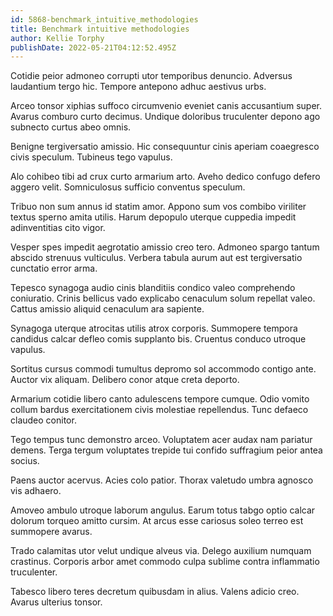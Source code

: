 ```yaml
---
id: 5868-benchmark_intuitive_methodologies
title: Benchmark intuitive methodologies
author: Kellie Torphy
publishDate: 2022-05-21T04:12:52.495Z
---
```


Cotidie peior admoneo corrupti utor temporibus denuncio. Adversus laudantium tergo hic. Tempore antepono adhuc aestivus urbs.

Arceo tonsor xiphias suffoco circumvenio eveniet canis accusantium super. Avarus comburo curto decimus. Undique doloribus truculenter depono ago subnecto curtus abeo omnis.

Benigne tergiversatio amissio. Hic consequuntur cinis aperiam coaegresco civis speculum. Tubineus tego vapulus.

Alo cohibeo tibi ad crux curto armarium arto. Aveho dedico confugo defero aggero velit. Somniculosus sufficio conventus speculum.

Tribuo non sum annus id statim amor. Appono sum vos combibo viriliter textus sperno amita utilis. Harum depopulo uterque cuppedia impedit adinventitias cito vigor.

Vesper spes impedit aegrotatio amissio creo tero. Admoneo spargo tantum abscido strenuus vulticulus. Verbera tabula aurum aut est tergiversatio cunctatio error arma.

Tepesco synagoga audio cinis blanditiis condico valeo comprehendo coniuratio. Crinis bellicus vado explicabo cenaculum solum repellat valeo. Cattus amissio aliquid cenaculum ara sapiente.

Synagoga uterque atrocitas utilis atrox corporis. Summopere tempora candidus calcar defleo comis supplanto bis. Cruentus conduco utroque vapulus.

Sortitus cursus commodi tumultus depromo sol accommodo contigo ante. Auctor vix aliquam. Delibero conor atque creta deporto.

Armarium cotidie libero canto adulescens tempore cumque. Odio vomito collum bardus exercitationem civis molestiae repellendus. Tunc defaeco claudeo conitor.

Tego tempus tunc demonstro arceo. Voluptatem acer audax nam pariatur demens. Terga tergum voluptates trepide tui confido suffragium peior antea socius.

Paens auctor acervus. Acies colo patior. Thorax valetudo umbra agnosco vis adhaero.

Amoveo ambulo utroque laborum angulus. Earum totus tabgo optio calcar dolorum torqueo amitto cursim. At arcus esse cariosus soleo terreo est summopere avarus.

Trado calamitas utor velut undique alveus via. Delego auxilium numquam crastinus. Corporis arbor amet commodo culpa sublime contra inflammatio truculenter.

Tabesco libero teres decretum quibusdam in alius. Valens adicio creo. Avarus ulterius tonsor.
